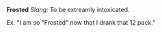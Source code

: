 '''Frosted''' ''Slang:'' To be extreamly intoxicated. 

Ex. "I am so "Frosted" now that I drank that 12 pack."
